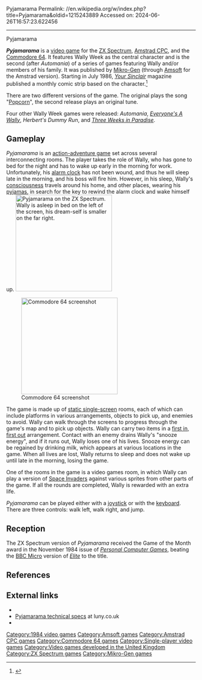 Pyjamarama
Permalink: //en.wikipedia.org/w/index.php?title=Pyjamarama&oldid=1215243889
Accessed on: 2024-06-26T16:57:23.622456



------
Pyjamarama
{{Use dmy dates|date=February 2017}}
{{Use British English|date=February 2017}}{{about|the computer game|the song by Roxy Music|Pyjamarama (song)}}
{{Refimprove|date=September 2007}}
{{Infobox video game
|title  = Pyjamarama
|image = Pyjamarama.jpg
|developer = Chris Hinsley
|publisher = [[Mikro-Gen]]
|designer =
|engine =
|released = [[1984 in video gaming|1984]]
|genre = [[Action-adventure game|Action-adventure]]
|modes = [[Single-player]]
|platforms = [[ZX Spectrum]], [[Commodore 64]], [[Amstrad CPC]]
}}

'''''Pyjamarama''''' is a [[video game]] for the [[ZX Spectrum]], [[Amstrad CPC]], and the [[Commodore 64]]. It features Wally Week as the central character and is the second (after ''Automania'') of a series of games featuring Wally and/or members of his family. It was published by [[Mikro-Gen]] (through [[Amsoft]] for the Amstrad version). Starting in July 1986, ''[[Your Sinclair]]'' magazine published a monthly comic strip based on the character.<ref>{{cite web |url=http://ysrnry.co.uk/articles/WallyMonthly-7-1.htm |title=Archived copy |accessdate=2012-06-13 |url-status=dead |archiveurl=https://web.archive.org/web/20120616003256/http://ysrnry.co.uk/articles/WallyMonthly-7-1.htm |archivedate=16 June 2012 |df=dmy-all }}</ref>

There are two different versions of the game. The original plays the song "[[Popcorn (instrumental)|Popcorn]]", the second release plays an original tune.

Four other Wally Week games were released: ''Automania'', ''[[Everyone's A Wally]]'', ''Herbert's Dummy Run'', and ''[[Three Weeks in Paradise]]''.

==Gameplay==
''Pyjamarama'' is an [[action-adventure game]] set across several interconnecting rooms. The player takes the role of Wally, who has gone to bed for the night and has to wake up early in the morning for work. Unfortunately, his [[alarm clock]] has not been wound, and thus he will sleep late in the morning, and his boss will fire him. However, in his sleep, Wally's [[consciousness]] travels around his home, and other places, wearing his [[pajamas|pyjamas]], in search for the key to rewind the alarm clock and wake himself up.
[[File:Pyjamarama screen.gif|thumb|256px|left|Pyjamarama on the ZX Spectrum. Wally is asleep in bed on the left of the screen, his dream-self is smaller on the far right.]]

[[File:Pyjamarama Screenshot.png|thumb|256px|right|Commodore 64 screenshot]]

The game is made up of [[Flip-screen|static single-screen]] rooms, each of which can include platforms in various arrangements, objects to pick up, and enemies to avoid. Wally can walk through the screens to progress through the game's map and to pick up objects. Wally can carry two items in a [[fIFO (computing and electronics)|first in, first out]] arrangement. Contact with an enemy drains Wally's "snooze energy", and if it runs out, Wally loses one of his lives. Snooze energy can be regained by drinking milk, which appears at various locations in the game.  When all lives are lost, Wally returns to sleep and does not wake up until late in the morning, losing the game.

One of the rooms in the game is a video games room, in which Wally can play a version of [[Space Invaders]] against various sprites from other parts of the game.  If all the rounds are completed, Wally is rewarded with an extra life.

''Pyjamarama'' can be played either with a [[joystick]] or with the [[computer keyboard|keyboard]]. There are three controls: walk left, walk right, and jump.

==Reception==
The ZX Spectrum version of ''Pyjamarama'' received the Game of the Month award in the November 1984 issue of ''[[Personal Computer Games]]'', beating the [[BBC Micro]] version of ''[[Elite (video game)|Elite]]'' to the title.

==References==
{{reflist}}

==External links==
*{{WoS game|id=0003949|name=Pyjamarama}}
*[http://www.luny.co.uk/index.php?page=12 Pyjamarama technical specs] at luny.co.uk
*

[[Category:1984 video games]]
[[Category:Amsoft games]]
[[Category:Amstrad CPC games]]
[[Category:Commodore 64 games]]
[[Category:Single-player video games]]
[[Category:Video games developed in the United Kingdom]]
[[Category:ZX Spectrum games]]
[[Category:Mikro-Gen games]]